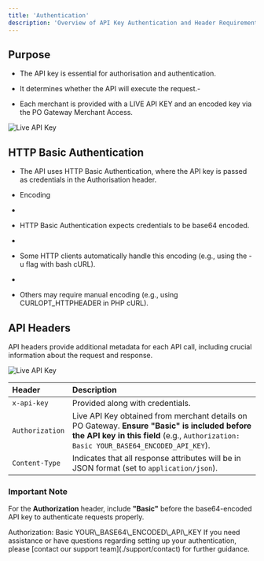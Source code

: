 ```yaml
---
title: 'Authentication'
description: 'Overview of API Key Authentication and Header Requirements'
---
```


## Purpose

* The API key is essential for authorisation and authentication.

* It determines whether the API will execute the request.-

* Each merchant is provided with a LIVE API KEY and an encoded key via the PO Gateway Merchant Access.

![Live API Key](/images/flows-authentication.svg)

## HTTP Basic Authentication

* The API uses HTTP Basic Authentication, where the API key is passed as credentials in the Authorisation header.

* Encoding

*

* HTTP Basic Authentication expects credentials to be base64 encoded.

*

* Some HTTP clients automatically handle this encoding (e.g., using the -u flag with bash cURL).

*

* Others may require manual encoding (e.g., using CURLOPT\_HTTPHEADER in PHP cURL).

## **API Headers**

API headers provide additional metadata for each API call, including crucial information about the request and response.

![Live API Key](/images/flows-APIheader.svg)

| **Header**      | **Description**                                                                                                                                                                        |
| :-------------- | :------------------------------------------------------------------------------------------------------------------------------------------------------------------------------------- |
| `x-api-key`     | Provided along with credentials.                                                                                                                                                       |
| `Authorization` | Live API Key obtained from merchant details on PO Gateway. **Ensure "Basic" is included before the API key in this field** (e.g., `Authorization: Basic YOUR_BASE64_ENCODED_API_KEY`). |
| `Content-Type`  | Indicates that all response attributes will be in JSON format (set to `application/json`).                                                                                             |

### **Important Note**

For the **Authorization** header, include **"Basic"** before the base64-encoded API key to authenticate requests properly.

<Info title="Example" emoji="information">
  Authorization: Basic YOUR\_BASE64\_ENCODED\_API\_KEY
</Info>



<Card title="Need Help?" icon="life-ring" href="/support/contact">
  If you need assistance or have questions regarding setting up your authentication, please [contact our support team](./support/contact) for further guidance.
</Card>